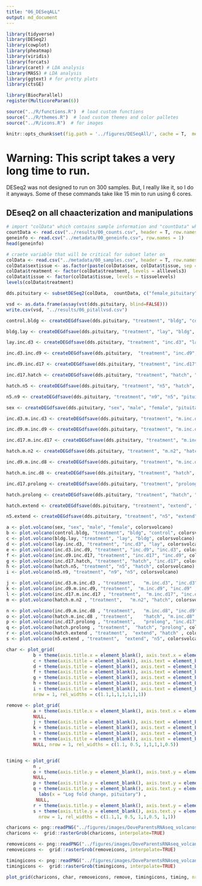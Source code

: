 ```yaml
---
title: "06_DESeqALL"
output: md_document
---
```


```r

library(tidyverse)
library(DESeq2)
library(cowplot)
library(pheatmap)
library(viridis)
library(forcats)
library(caret) # LDA analysis
library(MASS) # LDA analysis
library(ggtext) # for pretty plots
library(ctsGE)

library(BiocParallel)
register(MulticoreParam(6))

source("../R/functions.R")  # load custom functions 
source("../R/themes.R")  # load custom themes and color palletes
source("../R/icons.R")  # for images

knitr::opts_chunk$set(fig.path = '../figures/DESeqAll/', cache = T,  message=F, comment=F, warning=F)
```

# Warning: This script takes a very long time to run. 

DESeq2 was not designed to run on 300 samples. But, I really like it, so I do it anyways. Some of these commands take like 15 min to run using 6 cores. 

## DEseq2 on all chaacterization and manipulations

```r
# import "colData" which contains sample information and "countData" which contains read counts
countData <- read.csv("../results/00_counts.csv", header = T, row.names = 1)
geneinfo <- read.csv("../metadata/00_geneinfo.csv", row.names = 1)
head(geneinfo)

# craete variable that will be critical for subset later on
colData <- read.csv("../metadata/00_samples.csv", header = T, row.names = 1)
colData$sextissue <- as.factor(paste(colData$sex, colData$tissue, sep = "_"))
colData$treatment <- factor(colData$treatment, levels = alllevels3)
colData$tissue <- factor(colData$tissue, levels = tissuelevels)
levels(colData$treatment)
```



```r
dds.pituitary <- subsetDESeq2(colData,  countData, c("female_pituitary","male_pituitary"))

```

```r
vsd <- as.data.frame(assay(vst(dds.pituitary, blind=FALSE)))
write.csv(vsd, "../results/06_pitallvsd.csv")

```


```r
control.bldg <- createDEGdfsave(dds.pituitary, "treatment", "bldg", "control", "pituitary")
```

```r
bldg.lay <- createDEGdfsave(dds.pituitary, "treatment", "lay", "bldg", "pituitary")
```

```r
lay.inc.d3 <- createDEGdfsave(dds.pituitary, "treatment", "inc.d3", "lay", "pituitary") 
```

```r
inc.d3.inc.d9 <- createDEGdfsave(dds.pituitary,  "treatment", "inc.d9", "inc.d3", "pituitary") 
```

```r
inc.d9.inc.d17 <- createDEGdfsave(dds.pituitary, "treatment", "inc.d17", "inc.d9", "pituitary")
```

```r
inc.d17.hatch <- createDEGdfsave(dds.pituitary, "treatment", "hatch", "inc.d17", "pituitary") 
```

```r
hatch.n5 <- createDEGdfsave(dds.pituitary, "treatment", "n5", "hatch", "pituitary") 
```

```r
n5.n9 <- createDEGdfsave(dds.pituitary, "treatment", "n9", "n5", "pituitary") 
```

```r
sex <- createDEGdfsave(dds.pituitary, "sex", "male", "female", "pituitary") 
```

```r
inc.d3.m.inc.d3 <- createDEGdfsave(dds.pituitary, "treatment", "m.inc.d3", "inc.d3", "pituitary")
```

```r
inc.d9.m.inc.d9 <- createDEGdfsave(dds.pituitary, "treatment", "m.inc.d9", "inc.d9", "pituitary")
```

```r
inc.d17.m.inc.d17 <- createDEGdfsave(dds.pituitary, "treatment", "m.inc.d17", "inc.d17", "pituitary")
```

```r
hatch.m.n2 <- createDEGdfsave(dds.pituitary, "treatment", "m.n2", "hatch", "pituitary")
```

```r
inc.d9.m.inc.d8 <- createDEGdfsave(dds.pituitary, "treatment", "m.inc.d8", "inc.d9", "pituitary")
```

```r
hatch.m.inc.d8 <- createDEGdfsave(dds.pituitary, "treatment", "hatch", "m.inc.d8", "pituitary")
```

```r
inc.d17.prolong <- createDEGdfsave(dds.pituitary, "treatment", "prolong", "inc.d17", "pituitary")
```

```r
hatch.prolong <- createDEGdfsave(dds.pituitary, "treatment", "hatch", "prolong", "pituitary")
```

```r
hatch.extend <- createDEGdfsave(dds.pituitary, "treatment", "extend", "hatch", "pituitary")
```

```r
n5.extend <- createDEGdfsave(dds.pituitary, "treatment", "n5", "extend", "pituitary")
```

```r
a <- plot.volcano(sex, "sex", "male", "female", colorsvolcano)
b <- plot.volcano(control.bldg, "treatment", "bldg", "control", colorsvolcano)
c <- plot.volcano(bldg.lay, "treatment", "lay", "bldg", colorsvolcano)
d <- plot.volcano(lay.inc.d3, "treatment", "inc.d3", "lay", colorsvolcano) 
e <- plot.volcano(inc.d3.inc.d9, "treatment", "inc.d9", "inc.d3", colorsvolcano) 
f <- plot.volcano(inc.d9.inc.d17, "treatment", "inc.d17", "inc.d9", colorsvolcano)
g <- plot.volcano(inc.d17.hatch, "treatment", "hatch", "inc.d17", colorsvolcano) 
h <- plot.volcano(hatch.n5, "treatment", "n5", "hatch", colorsvolcano) 
i <- plot.volcano(n5.n9, "treatment", "n9", "n5", colorsvolcano) 

j <- plot.volcano(inc.d3.m.inc.d3 , "treatment",   "m.inc.d3", "inc.d3",   colorsvolcano)  
k <- plot.volcano(inc.d9.m.inc.d9, "treatment",  "m.inc.d9", "inc.d9" , colorsvolcano) 
l <- plot.volcano(inc.d17.m.inc.d17 , "treatment",  "m.inc.d17", "inc.d17" , colorsvolcano) 
m <- plot.volcano(hatch.m.n2 , "treatment",   "m.n2", "hatch", colorsvolcano) 

n <- plot.volcano(inc.d9.m.inc.d8 , "treatment",   "m.inc.d8", "inc.d9"  , colorsvolcano) 
o <- plot.volcano(hatch.m.inc.d8 , "treatment",    "hatch", "m.inc.d8"  , colorsvolcano)  
p <- plot.volcano(inc.d17.prolong , "treatment",   "prolong", "inc.d17",  colorsvolcano)  
q <- plot.volcano(hatch.prolong , "treatment",  "hatch", "prolong", colorsvolcano) 
r <- plot.volcano(hatch.extend , "treatment",  "extend", "hatch" , colorsvolcano)  
s <- plot.volcano(n5.extend , "treatment",  "extend", "n5", colorsvolcano)  

char <- plot_grid(
          b + theme(axis.title.x = element_blank(), axis.text.x = element_blank()),
          c + theme(axis.title = element_blank(), axis.text = element_blank()) ,
          d + theme(axis.title = element_blank(), axis.text = element_blank()), 
          f + theme(axis.title = element_blank(), axis.text = element_blank()),
          g + theme(axis.title = element_blank(), axis.text = element_blank()),
          h + theme(axis.title = element_blank(), axis.text = element_blank()),
          i + theme(axis.title = element_blank(), axis.text = element_blank()),
          nrow = 1, rel_widths = c(1.1,1,1,1,1,1,1))

remove <- plot_grid( 
          a + theme(axis.title.x = element_blank(), axis.text.x = element_blank()),
          NULL, 
          j + theme(axis.title = element_blank(), axis.text = element_blank()) , 
          k + theme(axis.title = element_blank(), axis.text = element_blank()) , 
          l + theme(axis.title = element_blank(), axis.text = element_blank()) , 
          m + theme(axis.title = element_blank(), axis.text = element_blank()), 
          NULL, nrow = 1, rel_widths = c(1.1, 0.5, 1,1,1,1,0.5))


timing <- plot_grid( 
          n , 
          o + theme(axis.title.y = element_blank(), axis.text.y = element_blank()) , 
          NULL,
          p + theme(axis.title.y = element_blank(), axis.text.y = element_blank()), 
          q + theme(axis.title.y = element_blank(), axis.text.y = element_blank())+
            labs(x = "Log fold change, pituitary") , 
           NULL,
          r + theme(axis.title.y = element_blank(), axis.text.y = element_blank()) , 
          s + theme(axis.title.y = element_blank(), axis.text.y = element_blank()),
            nrow = 1, rel_widths = c(1.1,1, 0.5, 1,1,0.5, 1,1)) 

charicons <- png::readPNG("../figures/images/DoveParentsRNAseq_volcanos-char.png")
charicons <-  grid::rasterGrob(charicons, interpolate=TRUE)

removeicons <- png::readPNG("../figures/images/DoveParentsRNAseq_volcanos-removal.png")
removeicons <-  grid::rasterGrob(removeicons, interpolate=TRUE)

timingicons <- png::readPNG("../figures/images/DoveParentsRNAseq_volcanos-timing.png")
timingicons <-  grid::rasterGrob(timingicons, interpolate=TRUE)

plot_grid(charicons, char, removeicons, remove, timingicons, timing, nrow = 6, rel_heights = c(0.9,1,0.9,1,0.9,1.2))
```